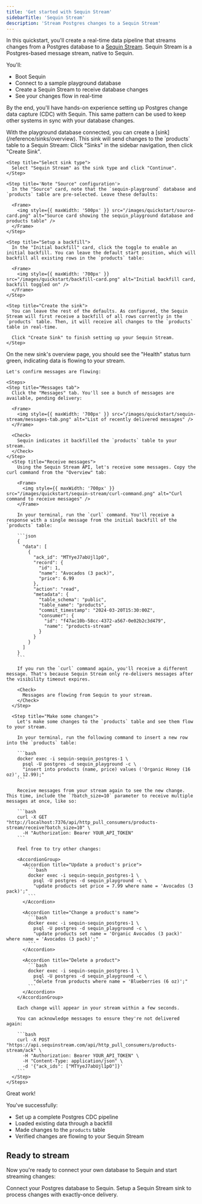 ```yaml
---
title: 'Get started with Sequin Stream'
sidebarTitle: 'Sequin Stream'
description: 'Stream Postgres changes to a Sequin Stream'
---
```



In this quickstart, you'll create a real-time data pipeline that streams changes from a Postgres database to a [Sequin Stream](/reference/sinks/sequin-stream). Sequin Stream is a Postgres-based message stream, native to Sequin.

You'll:

- Boot Sequin
- Connect to a sample playground database
- Create a Sequin Stream to receive database changes
- See your changes flow in real-time

By the end, you'll have hands-on experience setting up Postgres change data capture (CDC) with Sequin. This same pattern can be used to keep other systems in sync with your database changes.

<Steps titleSize="h2">
 <QuickstartInitialSteps />
 <Step title="Create a Sequin Stream Sink" icon="wifi">
  With the playground database connected, you can create a [sink](/reference/sinks/overview). This sink will send changes to the `products` table to a Sequin Stream:

  <Steps>
    <Step title="Navigate to Sinks">
      Click "Sinks" in the sidebar navigation, then click "Create Sink".
    </Step>

    <Step title="Select sink type">
      Select "Sequin Stream" as the sink type and click "Continue".
    </Step>

    <Step title='Note "Source" configuration'>
      In the "Source" card, note that the `sequin-playground` database and `products` table are pre-selected. Leave these defaults:

      <Frame>
        <img style={{ maxWidth: '500px' }} src="/images/quickstart/source-card.png" alt="Source card showing the sequin_playground database and products table" />
      </Frame>
    </Step>

    <Step title="Setup a backfill">
      In the "Initial backfill" card, click the toggle to enable an initial backfill. You can leave the default start position, which will backfill all existing rows in the `products` table:

      <Frame>
        <img style={{ maxWidth: '700px' }} src="/images/quickstart/backfill-card.png" alt="Initial backfill card, backfill toggled on" />
      </Frame>
    </Step>

    <Step title="Create the sink">
      You can leave the rest of the defaults. As configured, the Sequin Stream will first receive a backfill of all rows currently in the `products` table. Then, it will receive all changes to the `products` table in real-time.

      Click "Create Sink" to finish setting up your Sequin Stream.
    </Step>
  </Steps>
 </Step>

  <Step title="See changes flow to your Sequin Stream" icon="waveform-lines">
    On the new sink's overview page, you should see the "Health" status turn green, indicating data is flowing to your stream.

    Let's confirm messages are flowing:

    <Steps>
    <Step title="Messages tab">
      Click the "Messages" tab. You'll see a bunch of messages are available, pending delivery:

      <Frame>
        <img style={{ maxWidth: '700px' }} src="/images/quickstart/sequin-stream/messages-tab.png" alt="List of recently delivered messages" />
      </Frame>

      <Check>
        Sequin indicates it backfilled the `products` table to your stream.
      </Check>
    </Step>
      <Step title="Receive messages">
        Using the Sequin Stream API, let's receive some messages. Copy the curl command from the "Overview" tab:

        <Frame>
          <img style={{ maxWidth: '700px' }} src="/images/quickstart/sequin-stream/curl-command.png" alt="Curl command to receive messages" />
        </Frame>

        In your terminal, run the `curl` command. You'll receive a response with a single message from the initial backfill of the `products` table:

        ```json
        {
          "data": [
            {
              "ack_id": "MTYyeJ7abUjl1pO",
              "record": {
                "id": 1,
                "name": "Avocados (3 pack)",
                "price": 6.99
              },
              "action": "read",
              "metadata": {
                "table_schema": "public",
                "table_name": "products",
                "commit_timestamp": "2024-03-20T15:30:00Z",
                "consumer": {
                  "id": "f47ac10b-58cc-4372-a567-0e02b2c3d479",
                  "name": "products-stream"
                }
              }
            }
          ]
        }
        ```

        If you run the `curl` command again, you'll receive a different message. That's because Sequin Stream only re-delivers messages after the visibility timeout expires.

        <Check>
          Messages are flowing from Sequin to your stream.
        </Check>
      </Step>

      <Step title="Make some changes">
        Let's make some changes to the `products` table and see them flow to your stream.

        In your terminal, run the following command to insert a new row into the `products` table:

        ```bash
        docker exec -i sequin-sequin_postgres-1 \
          psql -U postgres -d sequin_playground -c \
          "insert into products (name, price) values ('Organic Honey (16 oz)', 12.99);"
        ```

        Receive messages from your stream again to see the new change. This time, include the `?batch_size=10` parameter to receive multiple messages at once, like so:

        ```bash
        curl -X GET "http://localhost:7376/api/http_pull_consumers/products-stream/receive?batch_size=10" \
          -H "Authorization: Bearer YOUR_API_TOKEN"
        ```

        Feel free to try other changes:

        <AccordionGroup>
          <Accordion title="Update a product's price">
            ```bash
            docker exec -i sequin-sequin_postgres-1 \
              psql -U postgres -d sequin_playground -c \
              "update products set price = 7.99 where name = 'Avocados (3 pack)';"
            ```
          </Accordion>

          <Accordion title="Change a product's name">
            ```bash
            docker exec -i sequin-sequin_postgres-1 \
              psql -U postgres -d sequin_playground -c \
              "update products set name = 'Organic Avocados (3 pack)' where name = 'Avocados (3 pack)';"
            ```
          </Accordion>

          <Accordion title="Delete a product">
            ```bash
            docker exec -i sequin-sequin_postgres-1 \
              psql -U postgres -d sequin_playground -c \
              "delete from products where name = 'Blueberries (6 oz)';"
            ```
          </Accordion>
        </AccordionGroup>

        Each change will appear in your stream within a few seconds.

        You can acknowledge messages to ensure they're not delivered again:

        ```bash
        curl -X POST "https://api.sequinstream.com/api/http_pull_consumers/products-stream/ack" \
          -H "Authorization: Bearer YOUR_API_TOKEN" \
          -H "Content-Type: application/json" \
          -d '{"ack_ids": ["MTYyeJ7abUjl1pO"]}'
        ```
      </Step>
    </Steps>
  </Step>
</Steps>

<Check>
  Great work!
</Check>

You've successfully:

- Set up a complete Postgres CDC pipeline
- Loaded existing data through a backfill
- Made changes to the `products` table
- Verified changes are flowing to your Sequin Stream

## Ready to stream

Now you're ready to connect your own database to Sequin and start streaming changes:

<CardGroup cols={2}>
  <Card title="Guide: Connect Postgres" icon="elephant" href="/connect-postgres">
    Connect your Postgres database to Sequin.
  </Card>
  <Card title="Guide: Setting up a Sequin Stream sink" icon="stream" href="/how-to/stream-postgres-to-sequin-stream">
    Setup a Sequin Stream sink to process changes with exactly-once delivery.
  </Card>
</CardGroup>